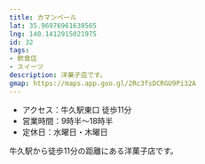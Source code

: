 ```yaml
---
title: カマンベール
lat: 35.96976961638565
lng: 140.1412915021975
id: 32
tags:
- 飲食店
- スイーツ
description: 洋菓子店です。
gmap: https://maps.app.goo.gl/2Rc3fsDCRGU9Pi32A
---
```


<LinkedImage
  basename="hamyu044/camembert-sign_trimmed"
  aspectRatio="16/9"
/>

- アクセス：牛久駅東口 徒歩11分
- 営業時間：9時半～18時半
- 定休日：水曜日・木曜日

牛久駅から徒歩11分の距離にある洋菓子店です。

<LinkedImage
  basename="hamyu044/camembert-menu"
  aspectRatio="16/9"
/>
